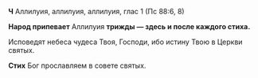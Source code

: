 **Ч** Аллилуия, аллилуия, аллилуия, глас 1 (Пс 88:6, 8)

**Народ припевает** Аллилуия **трижды — здесь и после каждого стиха.**

Исповедят небеса чудеса Твоя, Господи, ибо истину Твою в Церкви святых.

**Стих** Бог прославляем в совете святых.

